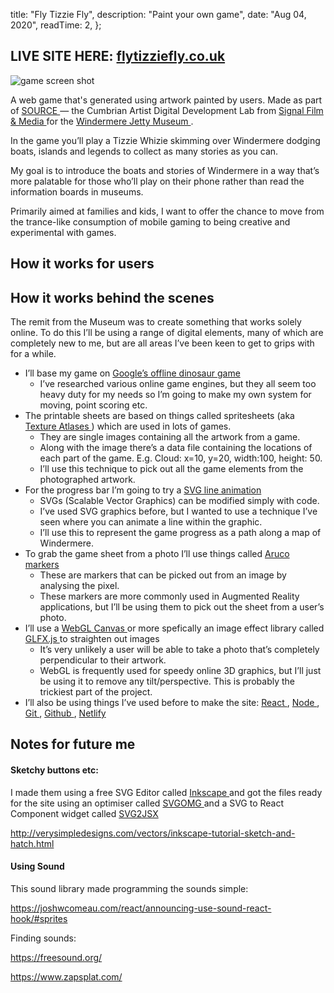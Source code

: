 
  title: "Fly Tizzie Fly",
  description: "Paint your own game",
  date: "Aug 04, 2020",
  readTime: 2,
};


## LIVE SITE HERE: [flytizziefly.co.uk](https://flytizziefly.co.uk/)

<Img src="flyTizzieShot" alt="game screen shot" w={965} h={569} />

A web game that's generated using artwork painted by users. Made as part of
[SOURCE <span></span>](https://signalfilmandmedia.com/source/)— the Cumbrian
Artist Digital Development Lab from
[Signal Film & Media <span></span>](https://signalfilmandmedia.com/)for the
[Windermere Jetty Museum <span></span>](https://lakelandarts.org.uk/windermere-jetty-museum/).

In the game you’ll play a Tizzie Whizie skimming over Windermere dodging boats,
islands and legends to collect as many stories as you can.

My goal is to introduce the boats and stories of Windermere in a way that’s more
palatable for those who’ll play on their phone rather than read the information
boards in museums.

Primarily aimed at families and kids, I want to offer the chance to move from
the trance-like consumption of mobile gaming to being creative and experimental
with games.

## How it works for users

## How it works behind the scenes

The remit from the Museum was to create something that works solely online. To
do this I’ll be using a range of digital elements, many of which are completely
new to me, but are all areas I’ve been keen to get to grips with for a while.

- I’ll base my game on
  [Google’s offline dinosaur game<span></span>](https://www.freecodecamp.org/news/how-to-play-the-no-internet-google-chrome-dinosaur-game-both-online-and-offline/)
  - I’ve researched various online game engines, but they all seem too heavy
    duty for my needs so I’m going to make my own system for moving, point
    scoring etc.
- The printable sheets are based on things called spritesheets (aka
  [Texture Atlases <span></span>](https://en.wikipedia.org/wiki/Texture_atlas))
  which are used in lots of games.
  - They are single images containing all the artwork from a game.
  - Along with the image there’s a data file containing the locations of each
    part of the game. E.g. Cloud: x=10, y=20, width:100, height: 50.
  - I’ll use this technique to pick out all the game elements from the
    photographed artwork.
- For the progress bar I’m going to try a
  [SVG line animation<span></span>](https://css-tricks.com/svg-line-animation-works/)
  - SVGs (Scalable Vector Graphics) can be modified simply with code.
  - I’ve used SVG graphics before, but I wanted to use a technique I’ve seen
    where you can animate a line within the graphic.
  - I’ll use this to represent the game progress as a path along a map of
    Windermere.
- To grab the game sheet from a photo I’ll use things called
  [Aruco markers<span></span>](https://docs.opencv.org/trunk/d5/dae/tutorial_aruco_detection.html)
  - These are markers that can be picked out from an image by analysing the
    pixel.
  - These markers are more commonly used in Augmented Reality applications, but
    I’ll be using them to pick out the sheet from a user’s photo.
- I’ll use a [WebGL Canvas <span></span>](https://webgl2fundamentals.org/)or
  more spefically an image effect library called
  [GLFX.js <span></span>](https://evanw.github.io/glfx.js/demo/#perspective)to
  straighten out images
  - It’s very unlikely a user will be able to take a photo that’s completely
    perpendicular to their artwork.
  - WebGL is frequently used for speedy online 3D graphics, but I’ll just be
    using it to remove any tilt/perspective. This is probably the trickiest part
    of the project.
- I’ll also be using things I’ve used before to make the site:
  [React <span></span>](https://reactjs.org/),
  [Node <span></span>](https://nodejs.org/),
  [Git <span></span>](https://git-scm.com/),
  [Github <span></span>](https://github.com/),
  [Netlify<span></span>](https://www.netlify.com/)

## Notes for future me

#### Sketchy buttons etc:

I made them using a free SVG Editor called
[Inkscape <span></span>](https://inkscape.org/)and got the files ready for the
site using an optimiser called
[SVGOMG <span></span>](https://jakearchibald.github.io/svgomg/)and a SVG to
React Component widget called [SVG2JSX<span></span>](https://svg2jsx.com/)

[http://verysimpledesigns.com/vectors/inkscape-tutorial-sketch-and-hatch.html<span></span>](http://verysimpledesigns.com/vectors/inkscape-tutorial-sketch-and-hatch.html)

#### Using Sound

This sound library made programming the sounds simple:

[https://joshwcomeau.com/react/announcing-use-sound-react-hook/#sprites<span></span>](https://joshwcomeau.com/react/announcing-use-sound-react-hook/#sprites)

Finding sounds:

[https://freesound.org/<span></span>](https://freesound.org/)

[https://www.zapsplat.com/<span></span>](https://www.zapsplat.com/)
